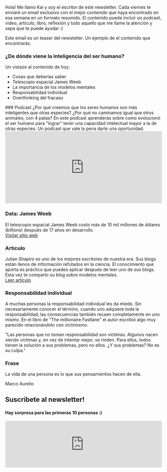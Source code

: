 Hola! Me llamo Kai y soy el escritor de este newsletter.
Cada viernes te enviaré un email exclusivo con el mejor contenido que haya encontrado en esa semana en un formato resumido. El contenido puede incluir un podcast, video, artículo, libro, reflexión y todo aquello que me llame la atención y sepa que te puede ayudar :)

Este email es un teaser del newsletter. Un ejemplo de el contenido que encontrarás.

### ¿De dónde viene la inteligencia del ser humano?
Un vistazo al contenido de hoy:
<ul>
<li>Cosas que deberías saber</li>
<li>Telescopio espacial James Weeb</li>
<li>La importancia de los modelos mentales</li>
<li>Responsabilidad individual</li>
 <li>Overthinking del fracaso</li>
</ul>
### Podcast
¿Por qué creemos que los seres humanos son más inteligentes que otras especies? ¿Por qué no caminamos igual que otros animales, con 4 patas? En este podcast aprenderás sobre como evolucionó el ser humano para "lograr" tener una capacidad intelectual mayor a la de otras especies. Un podcast que vale la pena darle una oportunidad.
<iframe style={{borderRadius:12 + 'px'}} src="https://open.spotify.com/embed/episode/4zJsP7wuTuYlUS6yUBKbaa?utm_source=generator" width="100%" height="232" frameBorder="0" allowfullscreen="" allow="autoplay; clipboard-write; encrypted-media; fullscreen; picture-in-picture"></iframe>


### Data: James Weeb
El telescopio espacial James Weeb costo más de 10 mil millones de dólares (billions) después de 17 años en desarrollo.<br /><a href="https://www.flickr.com/photos/nasawebbtelescope/albums/72177720301006030">Visitar sitio web</a>


### Artículo
Julian Shapiro es uno de los mejores escritores de nuestra era. Sus blogs están llenos de información refutados en la ciencia. El conocimiento que aporta es práctico que puedes aplicar después de leer uno de sus blogs. Esta vez te comparto su blog sobre modelos mentales. <br />
<a href="https://www.julian.com/blog/mental-model-examples">Leer artículo</a>
### Responsabilidad individual
A muchas personas la responsabilidad individual les da miedo. Sin necesariamente conocer el término, cuando uno adquiere toda la responsabilidad, las consecuencias también recaen completamente en uno mismo. En el libro de "The millionaire Fastlane" el autor escribió algo muy parecido relacionándolo con victimismo.

"Las personas que no toman responsabilidad son víctimas. Algunos nacen siendo víctimas y, en vez de intentar mejor, se rinden. Para ellos, todos tienen la solución a sus problemas, pero no ellos. ¿Y sus problemas? No es su culpa."

### Frase
La vida de una persona es lo que sus pensamientos hacen de ella.

Marco Aurelio

## <p id="suscribir">Suscríbete al newsletter!</p>
#### Hay sorpresa para las primeras 10 personas :)
<iframe
  src="https://embeds.beehiiv.com/eb2aa2c1-0717-4026-8fd6-766b64c8a5d1"
  data-test-id="beehiiv-embed"
  width="100%"
  height={320}
  frameBorder={0}
  scrolling="no"
  style={{
    borderRadius: 4,
    border: "2px solid #e5e7eb",
    margin: 0,
    backgroundColor: "transparent"
  }}
/>